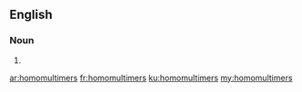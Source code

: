 ==English==

===Noun===
{{head|en|noun plural form}}

# {{plural of|homomultimer|lang=en}}

[[ar:homomultimers]]
[[fr:homomultimers]]
[[ku:homomultimers]]
[[my:homomultimers]]